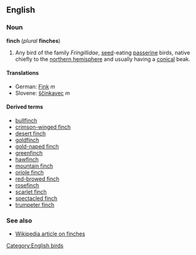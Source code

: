 ==English==
===Noun===
'''finch''' (''plural'' '''finches''')

#Any bird of the family ''Fringillidae'', [[seed]]-eating [[passerine]] birds, native chiefly to the [[northern hemisphere]] and usually having a [[conical]] beak.

====Translations====
*German: [[Fink]] ''m''
*Slovene: [[ščinkavec]] ''m''

====Derived terms====
*[[bullfinch]]
*[[crimson-winged finch]]
*[[desert finch]]
*[[goldfinch]]
*[[gold-naped finch]]
*[[greenfinch]]
*[[hawfinch]]
*[[mountain finch]]
*[[oriole finch]]
*[[red-browed finch]]
*[[rosefinch]]
*[[scarlet finch]]
*[[spectacled finch]]
*[[trumpeter finch]]

===See also===
*[[w:Finch|Wikipedia article on finches]]

[[Category:English birds]]